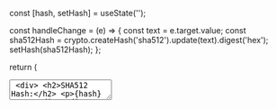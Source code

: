 
  const [hash, setHash] = useState('');

  const handleChange = (e) => {
    const text = e.target.value;
    const sha512Hash = crypto.createHash('sha512').update(text).digest('hex');
    setHash(sha512Hash);
  };

  return (
    <div>
      <Textarea onChange={handleChange} />
      <div>
        <h2>SHA512 Hash:</h2>
        <p>{hash}</p>
      </div>
      <div>
      <h2>Documentation:</h2>
      <CustomLink href="/docs/hash/sha512" label="SHA512 Hash" text="SHA512 Hash">
        SH512 Hash
      </CustomLink>
      </div>
    </div>
  );
}